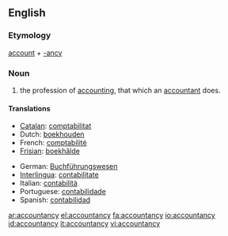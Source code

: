 ==English==

===Etymology===
[[account]] + [[-ancy]]

===Noun===
{{wikipedia}}
{{en-noun|-}}

# {{UK}} the profession of [[accounting]], that which an [[accountant]] does.

====Translations====
{{top}}
*[[Catalan]]: [[comptabilitat]] {{f}}
*Dutch: [[boekhouden]] {{n}}
*French: [[comptabilité]] {{f}}
*[[Frisian]]: [[boekhâlde]] {{n}}
{{mid}}
*German: [[Buchführungswesen]]
*[[Interlingua]]: [[contabilitate]]
*Italian: [[contabilità]] {{f}}
*Portuguese: [[contabilidade]] {{f}}
*Spanish: [[contabilidad]] {{f}}
{{bottom}}

[[ar:accountancy]]
[[el:accountancy]]
[[fa:accountancy]]
[[io:accountancy]]
[[id:accountancy]]
[[it:accountancy]]
[[vi:accountancy]]